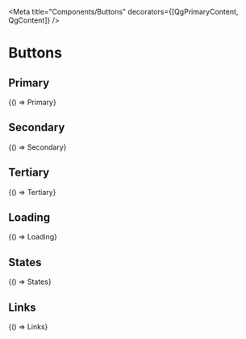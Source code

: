 


<Meta title="Components/Buttons" decorators={[QgPrimaryContent, QgContent]} />

# Buttons

## Primary

<Canvas withSource="open">
  <Story name="Primary" parameters={getDecoratedParameters(Primary)}>
    {() => Primary}
  </Story>
</Canvas>

## Secondary

<Canvas withSource="open">
  <Story name="Secondary" parameters={getDecoratedParameters(Secondary)}>
    {() => Secondary}
  </Story>
</Canvas>

## Tertiary

<Canvas withSource="open">
  <Story name="Tertiary" parameters={getDecoratedParameters(Tertiary)}>
    {() => Tertiary}
  </Story>
</Canvas>

## Loading

<Canvas withSource="open">
  <Story name="Loading" parameters={getDecoratedParameters(Loading)}>
    {() => Loading}
  </Story>
</Canvas>

## States

<Canvas withSource="close">
  <Story name="States" decorators={[Grid(5)]} parameters={getDecoratedParameters(States)}>
    {() => States}
  </Story>
</Canvas>

## Links

<Canvas withSource="close">
  <Story name="Links" decorators={[Grid(5)]} parameters={getDecoratedParameters(Links)}>
    {() => Links}
  </Story>
</Canvas>
